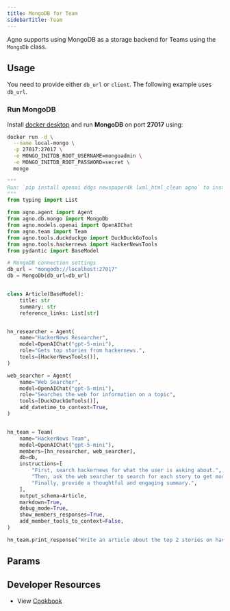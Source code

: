 ```yaml
---
title: MongoDB for Team
sidebarTitle: Team
---
```


Agno supports using MongoDB as a storage backend for Teams using the `MongoDb` class.

## Usage

You need to provide either `db_url` or `client`. The following example uses `db_url`.

### Run MongoDB
Install [docker desktop](https://docs.docker.com/desktop/install/mac-install/) and run **MongoDB** on port **27017** using:
```bash
docker run -d \
  --name local-mongo \
  -p 27017:27017 \
  -e MONGO_INITDB_ROOT_USERNAME=mongoadmin \
  -e MONGO_INITDB_ROOT_PASSWORD=secret \
  mongo
```

```python mongodb_for_team.py
"""
Run: `pip install openai ddgs newspaper4k lxml_html_clean agno` to install the dependencies
"""
from typing import List

from agno.agent import Agent
from agno.db.mongo import MongoDb
from agno.models.openai import OpenAIChat
from agno.team import Team
from agno.tools.duckduckgo import DuckDuckGoTools
from agno.tools.hackernews import HackerNewsTools
from pydantic import BaseModel

# MongoDB connection settings
db_url = "mongodb://localhost:27017"
db = MongoDb(db_url=db_url)


class Article(BaseModel):
    title: str
    summary: str
    reference_links: List[str]


hn_researcher = Agent(
    name="HackerNews Researcher",
    model=OpenAIChat("gpt-5-mini"),
    role="Gets top stories from hackernews.",
    tools=[HackerNewsTools()],
)

web_searcher = Agent(
    name="Web Searcher",
    model=OpenAIChat("gpt-5-mini"),
    role="Searches the web for information on a topic",
    tools=[DuckDuckGoTools()],
    add_datetime_to_context=True,
)


hn_team = Team(
    name="HackerNews Team",
    model=OpenAIChat("gpt-5-mini"),
    members=[hn_researcher, web_searcher],
    db=db,
    instructions=[
        "First, search hackernews for what the user is asking about.",
        "Then, ask the web searcher to search for each story to get more information.",
        "Finally, provide a thoughtful and engaging summary.",
    ],
    output_schema=Article,
    markdown=True,
    debug_mode=True,
    show_members_responses=True,
    add_member_tools_to_context=False,
)

hn_team.print_response("Write an article about the top 2 stories on hackernews")

```

## Params

<Snippet file="db-mongo-params.mdx" />   

## Developer Resources

- View [Cookbook](https://github.com/agno-agi/agno/tree/main/cookbook/db/mongo/mongodb_for_team.py)
